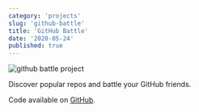 ```yaml
---
category: 'projects'
slug: 'github-battle'
title: 'GitHub Battle'
date: '2020-05-24'
published: true
---
```


![github battle project](./images/githubBattle.png)

Discover popular repos and battle your GitHub friends.

Code available on <a href='https://github.com/eneax/github-battle'>GitHub</a>.
